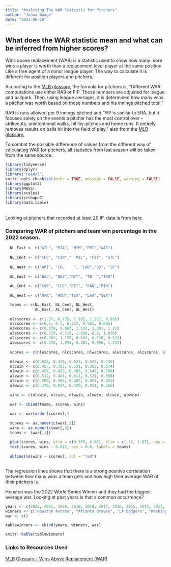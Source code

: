 ```yaml
---
title: "Analyzing The WAR Statistic for Pitchers"
author: "Jonna Waage"
date: "2023-06-28"
---
```


## What does the WAR statistic mean and what can be inferred from higher scores?

Wins above replacement (WAR) is a statistic used to show how many more wins a player is worth than a replacement level player at the same position Like a free agent of a minor league player. The way to calculate it is different for position players and pitchers. 
  
According to the [MLB glossary](https://www.mlb.com/glossary/advanced-stats/wins-above-replacement), the formula for pitchers is, "Different WAR computations use either RA9 or FIP. Those numbers are adjusted for league and ballpark. Then, using league averages, it is determined how many wins a pitcher was worth based on those numbers and his innings pitched total."

RA9 is runs allowed per 9 innings pitched and "FIP is similar to ERA, but it focuses solely on the events a pitcher has the most control over -- strikeouts, unintentional walks, hit-by-pitches and home runs. It entirely removes results on balls hit into the field of play," also from the [MLB glossary.](https://www.mlb.com/glossary/advanced-stats/wins-above-replacement)

To combat the possible difference of values from the different way of calculating WAR for pitchers, all statistics from last season will be taken from the same source. 

```r
library(tidyverse)
library(dplyr)
library("readxl")
knitr::opts_chunk$set(echo = TRUE, message = FALSE, warning = FALSE)
library(ggplot2)
library(MASS)
library(scales)
library(reshape2)
library(data.table)
```

<br>
Looking at pitchers that recorded at least 20 IP, data is from [here](https://www.fangraphs.com/leaders.aspx?pos=all&stats=pit&lg=all&qual=20&type=8&season=2022&month=0&season1=2022&ind=0&team=11&rost=0&age=0&filter=&players=0&startdate=2022-01-01&enddate=2022-12-31). 

### Comparing WAR of pitchers and team win percentage in the 2022 season. 
```r

  NL_East <- c("ATL", "MIA", "NYM","PHI","WAS")
  
  NL_Cent <- c("CHC", "CIN","  MIL", "PIT", "STL")
  
  NL_West <- c("ARI", "COL    ", "LAD","SD", "SF")
  
  AL_East <- c("BAL", "BOS","NYY", "TB  ","TOR")
  
  AL_Cent <- c("CWS", "CLE","DET", "KAN","MIN")
  
  AL_West <- c("OAK", "HOU","TEX", "LAA","SEA")

  teams <- c(NL_East, NL_Cent, NL_West,
             AL_East, AL_Cent, AL_West)
  
  nlescores <- c(1.37, 0.775, 1.105, 1.371, 0.095)
  nlcscores <- c(0.5, 0.5, 0.832, 0.561, 0.695)
  nlwscores <- c(0.378, 0.663, 1.132, 1.301, 1.22)
  alescores <- c(0.719, 0.716, 1.026, 0.8, 1.076)
  alcscores <- c(0.983, 1.159, 0.683, 0.538, 0.523)
  alwscores <- c(0.226, 1.694, 0.481, 0.956, 1.223)
  
  scores <- c(nlescores, nlcscores, nlwscores, alescores, alcscores, alwscores)
  
  nlewin <- c(0.623, 0.426, 0.623, 0.537, 0.340)
  nlcwin <- c(0.457, 0.383, 0.531, 0.383, 0.574)
  nlwwin <- c(0.457, 0.420, 0.685, 0.549, 0.500)
  alewin <- c(0.512, 0.481, 0.611, 0.531, 0.568)
  alcwin <- c(0.500, 0.568, 0.407, 0.401, 0.481)
  alwwin <- c(0.370, 0.654, 0.420, 0.451, 0.556)
  
  wins <- c(nlewin, nlcwin, nlwwin, alewin, alcwin, alwwin)
  
  war <- cbind(teams, scores, wins)

  war <- war[order(scores),]
  
  scores <- as.numeric(war[,2])
  wins <- as.numeric(war[,3])
  teams <- (war[,1])
  
  plot(scores, wins, ylim = c(0.335, 0.68), xlim = c(.11, 1.67), cex = 0.7, pch = 16, xlab = "Avg War of Pitchers with at least 20 Innings Pitched", ylab = "Team Winning Percentage" )
  text(scores, wins - 0.011, cex = 0.6, labels = teams)
  
  abline(lm(wins ~ scores), col = "red")
  


```
The regression lines shows that there is a strong positive corrlelation between how many wins a team gets and how high their average WAR of their pitchers is. 

Houston was the 2022 World Series Winner and they had the biggest average war. Looking at past years is that a common occurrence?

```r

years <- c(2022, 2021, 2020, 2019, 2018, 2017, 2016, 2015, 2014, 2013, 2012, 2011, 2010, 2009, 2008, 2007, 2006, 2005, 2004, 2003, 2002)
winners <- c("Houston Astros", "Atlanta Braves", "LA Dodgers", "Washington Nationals", "Boston Red Sox", "Houston Astros", "Chicago Cubs", "Kansas City Royals", "San Francisco Giants", "Boston Red Sox", "San Francisco Giants", "St. Louis Cardinals", "San Francisco Giants", "NY Yankees", "Philadelphia Phillies", "Boston Red Sox", "St. Louis Cardinals", "Chicago Whte Sox", "Boston Red Sox", "Florida Marlins", "Anaheim Angels" )
war <- c()

tablewinners <- cbind(years, winners, war)

knitr::kable(tablewinners)


```

### Links to Resources Used

[MLB Glossary - Wins Above Replacement (WAR)](https://www.mlb.com/glossary/advanced-stats/wins-above-replacement)
